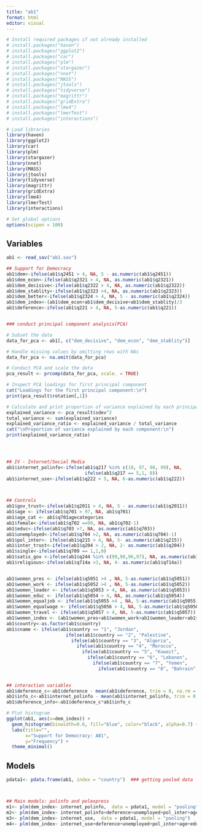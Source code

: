 ```yaml
---
title: "ab1"
format: html
editor: visual
---
```

```r
# Install required packages if not already installed
# install.packages("haven")
# install.packages("ggplot2")
# install.packages("car")
# install.packages("plm")
# install.packages("stargazer")
# install.packages("nnet")
# install.packages("MASS")
# install.packages("jtools")
# install.packages("tidyverse")
# install.packages("magrittr")
# install.packages("gridExtra")
# install.packages("lme4")
# install.packages("lmerTest")
# install.packages("interactions")

# Load libraries
library(haven)
library(ggplot2)
library(car)
library(plm)
library(stargazer)
library(nnet)
library(MASS)
library(jtools)
library(tidyverse)
library(magrittr)
library(gridExtra)
library(lme4)
library(lmerTest)
library(interactions)

# Set global options
options(scipen = 100)
```


## Variables

```r
ab1 <- read_sav("ab1.sav")

## Support for Democracy 
ab1$dem<-ifelse(ab1$q2451 > 4, NA, 5 - as.numeric(ab1$q2451))                                   ### Is A democratic political system good or bad? 
ab1$dem_econ<-ifelse(ab1$q2321 > 4, NA, as.numeric(ab1$q2321))    
ab1$dem_decisive<-ifelse(ab1$q2322 > 4, NA, as.numeric(ab1$q2322)) 
ab1$dem_stablity<-ifelse(ab1$q2323 >4, NA, as.numeric(ab1$q2323)) 
ab1$dem_better<-ifelse(ab1$q2324 > 4, NA, 5 - as.numeric(ab1$q2324)) 
ab1$dem_index<-(ab1$dem_econ+ab1$dem_decisive+ab1$dem_stablity)/3                               ### Democracy Index 
ab1$deference<-ifelse(ab1$q221 > 4, NA, 5-as.numeric(ab1$q221))                                 ### agree with gov decisions 


### conduct principal component analysis(PCA) 

# Subset the data
data_for_pca <- ab1[, c("dem_decisive", "dem_econ", "dem_stablity")]

# Handle missing values by omitting rows with NAs
data_for_pca <- na.omit(data_for_pca)

# Conduct PCA and scale the data
pca_result <- prcomp(data_for_pca, scale. = TRUE)

# Inspect PCA loadings for first principal component
cat("Loadings for the first principal component:\n")
print(pca_result$rotation[,1])

# Calculate and print proportion of variance explained by each principal component
explained_variance <- pca_result$sdev^2
total_variance <- sum(explained_variance)
explained_variance_ratio <- explained_variance / total_variance
cat("\nProportion of variance explained by each component:\n")
print(explained_variance_ratio)




## IV - Internet/Social Media 
ab1$internet_polinfo<-ifelse(ab1$q217 %in% c(10, 97, 98, 99), NA, 
                             ifelse(ab1$q217 == 5,1, 0)) 
ab1$internet_use<-ifelse(ab1$q222 > 5, NA, 6-as.numeric(ab1$q222)) 


 
## Controls
ab1$gov_trust<-ifelse(ab1$q2011 > 4, NA, 5 - as.numeric(ab1$q2011))                     ### this is actually trust in prime minster 
ab1$age <- ifelse(ab1$q701 > 97, NA, ab1$q701)
ab1$age_cat <- ab1$q701agecategories
ab1$female<-ifelse(ab1$q702 ==99, NA, ab1$q702-1)
ab1$educ<-ifelse(ab1$q703 >7, NA, as.numeric(ab1$q703))                                 ### education 
ab1$unemployed<-ifelse(ab1$q704 >2, NA, as.numeric(ab1$q704)-1)
ab1$pol_inter<- ifelse(ab1$q215 > 4, NA, 5- as.numeric(ab1$q215))                       ### Political Interest
ab1$inter_trust<-ifelse(ab1$q204 > 2, NA, 2- as.numeric(ab1$q204))                      ### interpersonal trust
ab1$single<-ifelse(ab1$q709 == 1,1,0)                                                   ### marital status- there are NAs coded as "0"
ab1$satis_gov <-ifelse(ab1$q244 %in% c(99,98,96,97), NA, as.numeric(ab1$q244))          ### Overall gov satis
ab1$religious<-ifelse(ab1$q714a >3, NA, 4- as.numeric(ab1$q714a))


ab1$women_pres <- ifelse(ab1$q5051 >4 , NA, 5-as.numeric(ab1$q5051))
ab1$women_work <- ifelse(ab1$q5052 >4 , NA, 5-as.numeric(ab1$q5052))
ab1$women_leader <- ifelse(ab1$q5053 > 4, NA, as.numeric(ab1$q5053))
ab1$women_educ <- ifelse(ab1$q5054 > 4, NA, as.numeric(ab1$q5054))
ab1$women_equaljob <- ifelse(ab1$q5055 >4 , NA, 5-as.numeric(ab1$q5055))
ab1$women_equalwage <- ifelse(ab1$q5056 > 4, NA, 5-as.numeric(ab1$q5056))
ab1$women_travel <- ifelse(ab1$q5057 > 4, NA, 5-as.numeric(ab1$q5057))
ab1$women_index <- (ab1$women_pres+ab1$women_work+ab1$women_leader+ab1$women_educ+ab1$women_equaljob+ab1$women_equalwage+ab1$women_travel) / 7            ### Gender Egalitarianism index
ab1$country<-as.factor(ab1$country)
ab1$cname <- ifelse(ab1$country == "1", "Jordan",
                      ifelse(ab1$country == "2", "Palestine",
                        ifelse(ab1$country == "3", "Algeria",
                          ifelse(ab1$country == "4", "Morocco",
                            ifelse(ab1$country == "5", "Kuwait",
                              ifelse(ab1$country == "6", "Lebanon",
                                ifelse(ab1$country == "7", "Yemen",
                                  ifelse(ab1$country == "8", "Bahrain", NA))))))))
                                                                                   

## interaction variables
ab1$deference_c<-ab1$deference - mean(ab1$deference, trim = 0, na.rm = TRUE)
ab1$info_c<-ab1$internet_polinfo - mean(ab1$internet_polinfo, trim = 0, na.rm = TRUE)
ab1$deference_info<-ab1$deference_c*ab1$info_c
```

```r
# Plot histogram
ggplot(ab1, aes(x=dem_index)) + 
  geom_histogram(binwidth=0.6, fill="blue", color="black", alpha=0.7) +
  labs(title="", 
       x="Support for Democracy: AB1", 
       y="Frequency") +
  theme_minimal()
```

## Models

```r
pdata1<- pdata.frame(ab1, index = "country")  ### getting pooled data 



## Main models: polinfo and polexpress 
m1<- plm(dem_index~ internet_polinfo,  data = pdata1, model = "pooling")
m2<- plm(dem_index~ internet_polinfo+deference+unemployed+pol_inter+age+educ+female+religious+gov_trust+single+inter_trust+cname,  data = pdata1, model = "pooling")
m3<- plm(dem_index~ internet_use,  data = pdata1, model = "pooling")
m4<- plm(dem_index~ internet_use+deference+unemployed+pol_inter+age+educ+female+religious+gov_trust+single+inter_trust+cname,  data = pdata1, model = "pooling")
```
